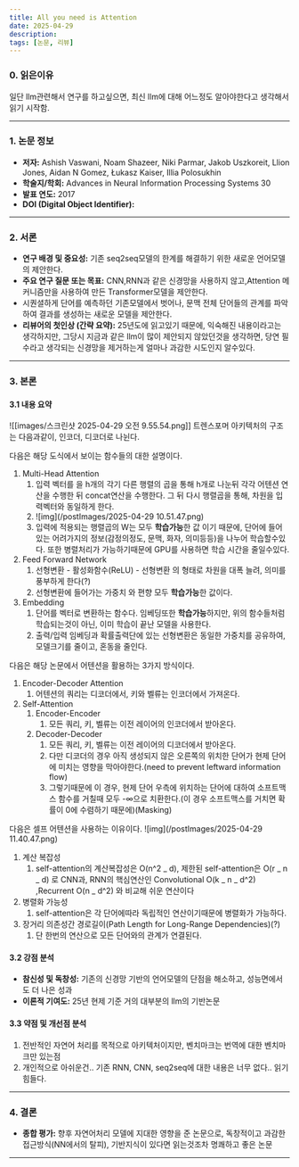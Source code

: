 ```yaml
---
title: All you need is Attention
date: 2025-04-29
description:
tags: [논문, 리뷰]
---
```


### 0. 읽은이유

일단 llm관련해서 연구를 하고싶으면, 최신 llm에 대해 어느정도 알아야한다고 생각해서 읽기 시작함.

---

### 1. 논문 정보

- **저자:** Ashish Vaswani, Noam Shazeer, Niki Parmar, Jakob Uszkoreit, Llion Jones, Aidan N Gomez, Łukasz Kaiser, Illia Polosukhin
- **학술지/학회:** Advances in Neural Information Processing Systems 30
- **발표 연도:** 2017
- **DOI (Digital Object Identifier):**

---

### 2. 서론

- **연구 배경 및 중요성:** 기존 seq2seq모델의 한계를 해결하기 위한 새로운 언어모델의 제안한다.
- **주요 연구 질문 또는 목표:** CNN,RNN과 같은 신경망을 사용하지 않고,Attention 메커니즘만을 사용하여 만든 Transformer모델을 제안한다.
- 시퀀셜하게 단어를 예측하던 기존모델에서 벗어나, 문맥 전체 단어들의 관계를 파악하여 결과를 생성하는 새로운 모델을 제안한다.
- **리뷰어의 첫인상 (간략 요약):** 25년도에 읽고있기 때문에, 익숙해진 내용이라고는 생각하지만, 그당시 지금과 같은 llm이 많이 제안되지 않았던것을 생각하면, 당연 필수라고 생각되는 신경망을 제거하는게 얼마나 과감한 시도인지 알수있다.

---

### 3. 본론

#### 3.1 내용 요약

![[images/스크린샷 2025-04-29 오전 9.55.54.png]]
트렌스포머 아키텍처의 구조는 다음과같이, 인코더, 디코더로 나뉜다.

다음은 해당 도식에서 보이는 함수들의 대한 설명이다.

1. Multi-Head Attention
   1. 입력 벡터를 을 h개의 각기 다른 행렬의 곱을 통해 h개로 나눈뒤 각각 어텐션 연산을 수행한 뒤 concat연산을 수행한다. 그 뒤 다시 행렬곱을 통해, 차원을 입력벡터와 동일하게 한다.
   2. ![img](/postImages/2025-04-29 10.51.47.png)
   3. 입력에 적용되는 행렬곱의 W는 모두 **학습가능**한 값 이기 때문에, 단어에 들어있는 어려가지의 정보(감정의정도, 문맥, 화자, 의미등등)을 나누어 학습할수있다. 또한 병렬처리가 가능하기때문에 GPU를 사용하면 학습 시간을 줄일수있다.
2. Feed Forward Network
   1. 선형변환 - 활성화함수(ReLU) - 선형변환 의 형태로 차원을 대폭 늘려, 의미를 풍부하게 한다(?)
   2. 선형변환에 들어가는 가중치 와 편향 모두 **학습가능**한 값이다.
3. Embedding
   1. 단어를 벡터로 변환하는 함수다. 임베딩또한 **학습가능**하지만, 위의 함수들처럼 학습되는것이 아닌, 이미 학습이 끝난 모델을 사용한다.
   2. 출력/입력 임베딩과 확률출력단에 있는 선형변환은 동일한 가중치를 공유하여, 모델크기를 줄이고, 혼동을 줄인다.

다음은 해당 논문에서 어텐션을 활용하는 3가지 방식이다.

1. Encoder-Decoder Attention
   1. 어텐션의 쿼리는 디코더에서, 키와 벨류는 인코더에서 가져온다.
2. Self-Attention
   1. Encoder-Encoder
      1. 모든 쿼리, 키, 벨류는 이전 레이어의 인코더에서 받아온다.
   2. Decoder-Decoder
      1. 모든 쿼리, 키, 벨류는 이전 레이어의 디코더에서 받아온다.
      2. 다만 디코더의 경우 아직 생성되지 않은 오른쪽의 위치한 단어가 현제 단어에 미치는 영향을 막아야한다.(need to prevent leftward information flow)
      3. 그렇기때문에 이 경우, 현제 단어 우측에 위치하는 단어에 대하여 소프트맥스 함수를 거칠때 모두 -∞으로 치환한다.(이 경우 소프트맥스를 거치면 확률이 0에 수렴하기 때문에)(Masking)

다음은 셀프 어텐션을 사용하는 이유이다.
![img](/postImages/2025-04-29 11.40.47.png)

1. 계산 복잡성
   1. self-attention의 계산복잡성은 O(n^2 _ d), 제한된 self-attention은 O(r _ n _ d) 로 CNN과, RNN의 핵심연산인 Convolutional O(k _ n _ d^2) ,Recurrent O(n _ d^2) 와 비교해 쉬운 연산이다
2. 병렬화 가능성
   1. self-attention은 각 단어에따라 독립적인 연산이기때문에 병렬화가 가능하다.
3. 장거리 의존성간 경로길이(Path Length for Long-Range Dependencies)(?)
   1. 단 한번의 연산으로 모든 단어와의 관계가 연결된다.

#### 3.2 강점 분석

- **참신성 및 독창성:** 기존의 신경망 기반의 언어모델의 단점을 해소하고, 성능면에서도 더 나은 성과
- **이론적 기여도:** 25년 현제 기준 거의 대부분의 llm의 기반논문

#### 3.3 약점 및 개선점 분석

1. 전반적인 자연어 처리를 목적으로 아키텍처이지만, 벤치마크는 번역에 대한 벤치마크만 있는점
2. 개인적으로 아쉬운건.. 기존 RNN, CNN, seq2seq에 대한 내용은 너무 없다.. 읽기 힘들다.

---

### 4. 결론

- **종합 평가:** 향후 자연어처리 모델에 지대한 영향을 준 논문으로, 독창적이고 과감한 접근방식(NN에서의 탈피), 기반지식이 있다면 읽는것조차 명쾌하고 좋은 논문

---
